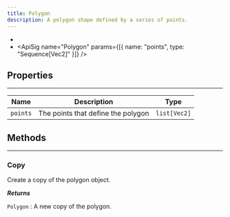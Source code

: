 ```yaml
---
title: Polygon
description: A polygon shape defined by a series of points.
---
```

- <ApiSig name="Polygon" />
- <ApiSig name="Polygon" params={[{ name: "points", type: "Sequence[Vec2]" }]} />

## Properties
<hr style={{marginBottom: 0}} />

| Name | Description | Type |
| --- | --- | --- |
| `points` | The points that define the polygon | `list[Vec2]` |

## Methods
---

### Copy
<div className="api-card">

<ApiSig name="copy" returns="Polygon" />

Create a copy of the polygon object.

_**Returns**_

`Polygon` : A new copy of the polygon.

</div>